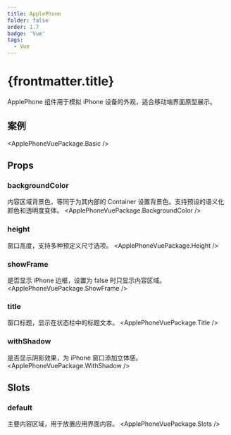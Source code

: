 ```yaml
---
title: ApplePhone
folder: false
order: 1.7
badge: 'Vue'
tags:
  - Vue
---
```



# {frontmatter.title}

ApplePhone 组件用于模拟 iPhone 设备的外观，适合移动端界面原型展示。

## 案例

<ApplePhoneVuePackage.Basic />

## Props

### backgroundColor
内容区域背景色，等同于为其内部的 Container 设置背景色。支持预设的语义化颜色和透明度变体。
<ApplePhoneVuePackage.BackgroundColor />

### height
窗口高度，支持多种预定义尺寸选项。
<ApplePhoneVuePackage.Height />

### showFrame
是否显示 iPhone 边框，设置为 false 时只显示内容区域。
<ApplePhoneVuePackage.ShowFrame />

### title
窗口标题，显示在状态栏中的标题文本。
<ApplePhoneVuePackage.Title />

### withShadow
是否显示阴影效果，为 iPhone 窗口添加立体感。
<ApplePhoneVuePackage.WithShadow />

## Slots

### default
主要内容区域，用于放置应用界面内容。
<ApplePhoneVuePackage.Slots /> 

